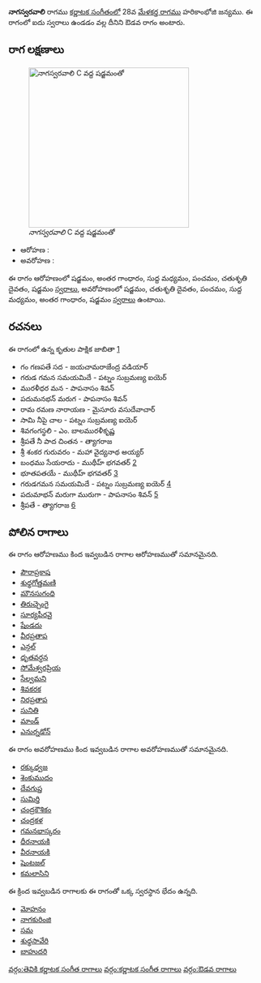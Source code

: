 {{Infobox ragam
	| name          	= నాగస్వరవాలి
	| synonym	    	= 
	| mela          	= 
	| chakra        	= 
	| janaka        	= 
	| type          	= ఔడవ
	| arohanam      	= {{svaraC|S|G3|M1|P|D2|S'}} 
	| avarohanam    	= {{svaraC|S'|D2|P|M1|G3|S}}
	| jeeva         	=
	| chhaya        	=
	| nyasa         	=
	| vishesha      	= 
	| equivalent  		= 
}}
{{కర్ణాటక సంగీత రాగాలు}}
'''నాగస్వరవాలి''' రాగము [[కర్ణాటక సంగీతం]]లో 28వ [[మేళకర్త రాగము]] హరికాంభోజి జన్యము.  ఈ రాగంలో ఐదు స్వరాలు ఉండడం వల్ల దీనిని ఔడవ రాగం అంటారు.


==రాగ లక్షణాలు==
[[Image:nagasvaravali_kb2wiki.png|thumb|right|316px|''నాగస్వరవాలి'' C వద్ద షడ్జమంతో]]

* ఆరోహణ : {{svaraC|S|G3|M1|P|D2|S'}} 
* అవరోహణ : {{svaraC|S'|D2|P|M1|G3|S}}

ఈ రాగం ఆరోహణంలో షడ్జమం, అంతర గాంధారం, సుద్ద మధ్యమం, పంచమం, చతుశృతి దైవతం, షడ్జమం [[స్వరాలు]], అవరోహణంలో షడ్జమం, చతుశృతి దైవతం, పంచమం, సుద్ద మధ్యమం, అంతర గాంధారం, షడ్జమం [[స్వరాలు]] ఉంటాయి.

==రచనలు==
ఈ రాగంలో ఉన్న కృతుల పాక్షిక జాబితా [https://github.com/ssrihari/ragavardhini/blob/master/ragas/kritis.psv]
* గం గణపతే సద - జయచామరాజేంద్ర వడియార్
* గరుడ గమన సమయమిదే - పట్నం సుబ్రమణ్య ఐయెర్
* మురళీధర మన - పాపనాసం  శివన్
* పదుమనభన్  మరుగ - పాపనాసం  శివన్
* రామ రమణ నారాయణ - మైసూరు వసుదేవాచార్
* సామి నీపై చాల - పట్నం సుబ్రమణ్య ఐయెర్
* శివగంగస్థలి - ఎం. బాలమురళీకృష్ణ
* శ్రీపతే నీ పాద చింతన - త్యాగరాజ
* శ్రీ శంకర గురువరం - మహా వైద్యనాథ అయ్యర్
* బంధము సేయరాదు - ముథీహ్ భగవతర్ [http://www.karnatik.com/c2160.shtml]
* భూతపతయే - ముథీహ్ భగవతర్ [http://www.karnatik.com/c1971.shtml]
* గరుడగమన సమయమిదే - పట్నం సుబ్రమణ్య ఐయెర్ [http://www.karnatik.com/c1192.shtml]
* పదుమాభన్ మరుగా మురుగా - పాపనాసం  శివన్ [http://www.karnatik.com/c1595.shtml]
* శ్రీపతే - త్యాగరాజ [http://www.karnatik.com/c2861.shtml]




==పోలిన రాగాలు==
ఈ రాగం ఆరోహణము కింద ఇవ్వబడిన రాగాల ఆరోహణముతో సమానమైనది.
* [[పౌరాప్రకాష]]
* [[శుధ్ధగోత్తమణి]]
* [[ మౌనసుగంధి]]
* [[తిరుచ్చెంగై]]
* [[సూర్యపీరవై]]
* [[షేండదు]]
* [[వీరప్రతాప]]
* [[ఎన్గల్]]
* [[ధృతవర్ధన]]
* [[సోమేశ్వరప్రియ]]
* [[సేల్వమని]]
* [[శివకరక]]
* [[నిరప్రతాప]]
* [[సునితి]]
* [[మాండ్]]
* [[ఎనుర్నడోన్]]

ఈ రాగం అవరోహణము కింద ఇవ్వబడిన రాగాల అవరోహణముతో సమానమైనది.
* [[రక్కుధ్వజ]]
* [[శెంకుముదం]]
* [[దేవగుప్త]]
* [[సుమిర్తి]]
* [[చంద్రకౌశికం]]
* [[చంద్రకళ]]
* [[గమనభాస్కరం]]
* [[ధీరనాయకి]]
* [[ వీరనాయకి]]
* [[షెంటజల్]]
* [[కమలాసిని]]

ఈ క్రింద ఇవ్వబడిన రాగాలకు ఈ రాగంతో ఒక్క స్వరస్థాన భేదం ఉన్నది.
* [[మోహనం]]
* [[నాగకురింజి]]
* [[సమ]]
* [[శుధ్ధసావేరి]]
* [[బాహుదరి]]



[[వర్గం:తెవికి కర్ణాటక సంగీత రాగాలు]]
[[వర్గం:కర్ణాటక సంగీత రాగాలు]]
[[వర్గం:ఔడవ రాగాలు]]
